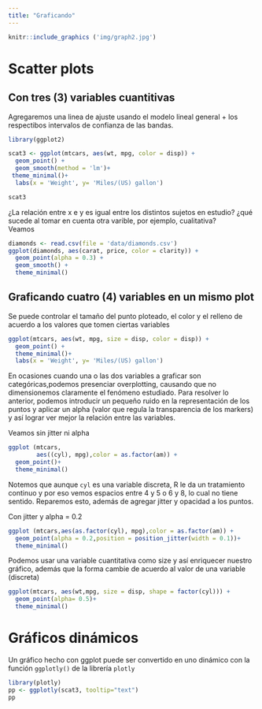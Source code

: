 ```yaml
---
title: "Graficando"
---
```


```r
knitr::include_graphics ('img/graph2.jpg')
```

# Scatter plots
## Con tres (3) variables cuantitivas

Agregaremos una linea de ajuste usando el modelo lineal general + los respectibos intervalos de confianza de las bandas.


```r
library(ggplot2)

scat3 <- ggplot(mtcars, aes(wt, mpg, color = disp)) + 
  geom_point() + 
  geom_smooth(method = 'lm')+
 theme_minimal()+
  labs(x = 'Weight', y= 'Miles/(US) gallon')

scat3
```

¿La relación entre x e y es igual entre los distintos sujetos en estudio? ¿qué sucede al tomar en cuenta otra varible, por ejemplo, cualitativa?  
Veamos

```r
diamonds <- read.csv(file = 'data/diamonds.csv')
ggplot(diamonds, aes(carat, price, color = clarity)) +
  geom_point(alpha = 0.3) + 
  geom_smooth() +
  theme_minimal()
```

## Graficando cuatro (4) variables en un mismo plot 

Se puede  controlar el tamaño del punto ploteado, el color y el relleno de acuerdo a los valores que tomen ciertas variables  
```r
ggplot(mtcars, aes(wt, mpg, size = disp, color = disp)) + 
  geom_point() + 
  theme_minimal()+
  labs(x = 'Weight', y= 'Miles/(US) gallon')
```

En ocasiones cuando una o las dos variables a graficar son categóricas,podemos presenciar overplotting, causando que no dimensionemos claramente el fenómeno estudiado. 
Para resolver lo anterior, podemos introducir un pequeño ruido en la representación de los puntos y aplicar un alpha (valor que regula la transparencia de los markers) y así lograr ver mejor la relación entre las variables.

Veamos sin jitter ni alpha  

```r
ggplot (mtcars, 
        aes((cyl), mpg),color = as.factor(am)) + 
  geom_point()+
  theme_minimal()
```

Notemos que aunque `cyl` es una variable discreta, R le da un tratamiento continuo y por eso vemos espacios entre 4 y 5 o 6 y 8, lo cual no tiene sentido. 
Reparemos esto, además de agregar jitter y opacidad a los puntos.

Con jitter  y alpha =  0.2
```r
ggplot (mtcars,aes(as.factor(cyl), mpg),color = as.factor(am)) + 
  geom_point(alpha = 0.2,position = position_jitter(width = 0.1))+
  theme_minimal()
```


Podemos usar una variable cuantitativa como size y así enriquecer nuestro gráfico, además que la forma cambie de acuerdo al valor de una variable (discreta)

```r
ggplot(mtcars, aes(wt,mpg, size = disp, shape = factor(cyl))) +
  geom_point(alpha= 0.5)+
  theme_minimal()
```


# Gráficos dinámicos

Un gráfico hecho con ggplot puede ser convertido en uno dinámico con la función `ggplotly()` de la librería `plotly`


```r
library(plotly)
pp <- ggplotly(scat3, tooltip="text")
pp
```

